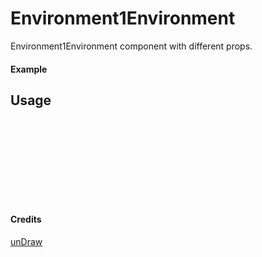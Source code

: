 
<Meta of={Environment1Environment} title="unDraw/Environment1Environment" />

# Environment1Environment

Environment1Environment component with different props.

#### Example

<Canvas of={Environment1Environment.Primary} />

## Usage

```ts
import { Environment1Environment } from "yadl-ui";

const Example = () => {
  return (
      <Environment1Environment />
  );
};

export default Example;
```

#### Credits
[unDraw](https://undraw.co/illustrations)
